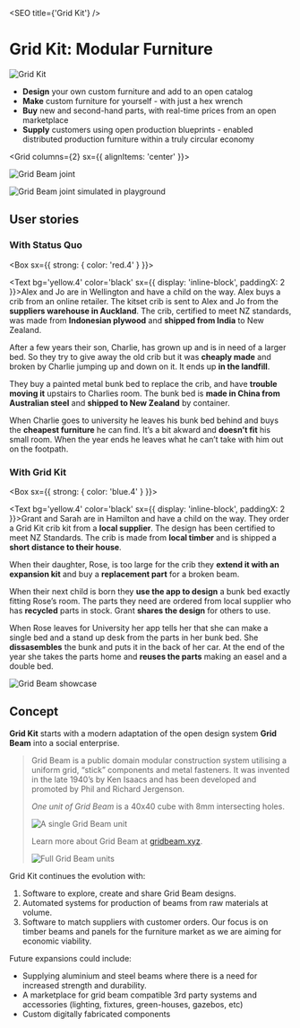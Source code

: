 
<SEO title={'Grid Kit'} />

# Grid Kit: Modular Furniture

![Grid Kit](../../assets/catalyst-site-social.jpg)

- **Design** your own custom furniture and add to an open catalog
- **Make** custom furniture for yourself - with just a hex wrench
- **Buy** new and second-hand parts, with real-time prices from an open marketplace
- **Supply** customers using open production blueprints - enabled distributed production furniture within a truly circular economy

<Grid columns={2} sx={{ alignItems: 'center' }}>

![Grid Beam joint](../../assets/gridbeam-joint.jpg)

![Grid Beam joint simulated in playground](../../assets/gridbeam-playground-joint.jpg)

</Grid>

## User stories

### With Status Quo

<Box sx={{ strong: { color: 'red.4' } }}>

&zwnj;<Text bg='yellow.4' color='black' sx={{ display: 'inline-block', paddingX: 2 }}>Alex and Jo</Text> are in Wellington and have a child on the way. Alex buys a crib from an online retailer. The kitset crib is sent to Alex and Jo from the **suppliers warehouse in Auckland**. The crib, certified to meet NZ standards, was made from **Indonesian plywood** and **shipped from India** to New Zealand.

After a few years their son, Charlie, has grown up and is in need of a larger bed. So they try to give away the old crib but it was **cheaply made** and broken by Charlie jumping up and down on it. It ends up **in the landfill**.

They buy a painted metal bunk bed to replace the crib, and have **trouble moving it** upstairs to Charlies room. The bunk bed is **made in China from Australian steel** and **shipped to New Zealand** by container.

When Charlie goes to university he leaves his bunk bed behind and buys the **cheapest furniture** he can find. It’s a bit akward and **doesn’t fit** his small room. When the year ends he leaves what he can’t take with him out on the footpath.

</Box>

### With Grid Kit

<Box sx={{ strong: { color: 'blue.4' } }}>

&zwnj;<Text bg='yellow.4' color='black' sx={{ display: 'inline-block', paddingX: 2 }}>Grant and Sarah</Text> are in Hamilton and have a child on the way. They order a Grid Kit crib kit from a **local supplier**. The design has been certified to meet NZ Standards. The crib is made from **local timber** and is shipped a **short distance to their house**.

When their daughter, Rose, is too large for the crib they **extend it with an expansion kit** and buy a **replacement part** for a broken beam.

When their next child is born they **use the app to design** a bunk bed exactly fitting Rose’s room. The parts they need are ordered from local supplier who has **recycled** parts in stock. Grant **shares the design** for others to use.

When Rose leaves for University her app tells her that she can make a single bed and a stand up desk from the parts in her bunk bed. She **dissasembles** the bunk and puts it in the back of her car. At the end of the year she takes the parts home and **reuses the parts** making an easel and a double bed.

</Box>

![Grid Beam showcase](../../assets/gridbeam-showcase.png)

## Concept

**Grid Kit** starts with a modern adaptation of the open design system **Grid Beam** into a social enterprise.

> Grid Beam is a public domain modular construction system utilising a uniform grid, “stick” components and metal fasteners. It was invented in the late 1940’s by Ken Isaacs and has been developed and promoted by Phil and Richard Jergenson.
>
> _One unit of Grid Beam_ is a 40x40 cube with 8mm intersecting holes.
>
> ![A single Grid Beam unit](../../assets/gridbeam-unit.jpg)
>
> Learn more about Grid Beam at [gridbeam.xyz](https://gridbeam.xyz).
>
> ![Full Grid Beam units](../../assets/gridbeam-units.jpg)

Grid Kit continues the evolution with:

1. Software to explore, create and share Grid Beam designs.
2. Automated systems for production of beams from raw materials at volume.
3. Software to match suppliers with customer orders. Our focus is on timber beams and panels for the furniture market as we are aiming for economic viability.

Future expansions could include:

- Supplying aluminium and steel beams where there is a need for increased strength and durability.
- A marketplace for grid beam compatible 3rd party systems and accessories (lighting, fixtures, green-houses, gazebos, etc)
- Custom digitally fabricated components
